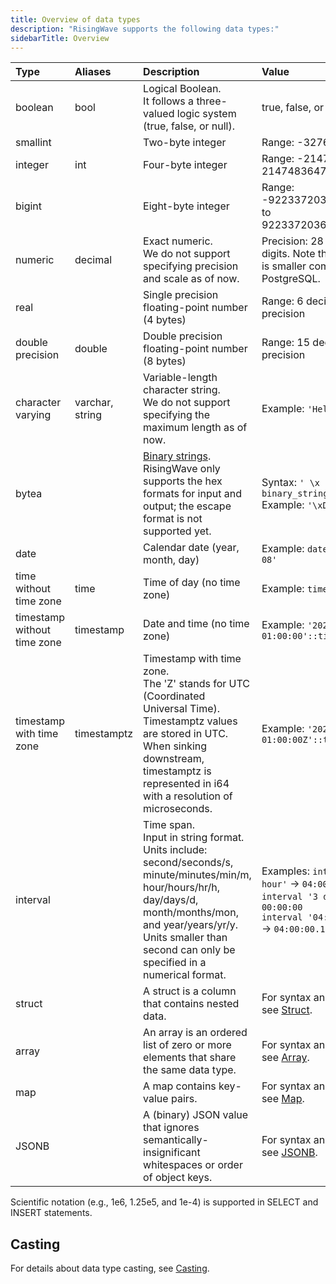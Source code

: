 ```yaml
---
title: Overview of data types
description: "RisingWave supports the following data types:"
sidebarTitle: Overview
---
```



| Type | Aliases | Description | Value |
| :-- | :-- | :-- | :-- |
| boolean | bool | Logical Boolean.  <br/>It follows a three-valued logic system (true, false, or null). | true, false, or null |
| smallint |     | Two-byte integer | Range: -32768 to 32767 |
| integer | int | Four-byte integer | Range: -2147483648 to 2147483647 |
| bigint |     | Eight-byte integer | Range: -9223372036854775808 to 9223372036854775807 |
| numeric | decimal | Exact numeric.  <br/>We do not support specifying precision and scale as of now. | Precision: 28 decimal digits. Note that the range is smaller compared to PostgreSQL. |
| real |     | Single precision floating-point number (4 bytes) | Range: 6 decimal digits precision |
| double precision | double | Double precision floating-point number (8 bytes) | Range: 15 decimal digits precision |
| character varying | varchar, string | Variable-length character string.  <br/>We do not support specifying the maximum length as of now. | Example: `'Hello World!'` |
| bytea |     | [Binary strings](https://www.postgresql.org/docs/current/datatype-binary.html).  <br/>RisingWave only supports the hex formats for input and output; the escape format is not supported yet. | Syntax: `' \x binary_string '`  <br/>Example: `'\xDe00BeEf'` |
| date |     | Calendar date (year, month, day) | Example: `date '2022-04-08'` |
| time without time zone | time | Time of day (no time zone) | Example: `time '18:20:49'` |
| timestamp without time zone | timestamp | Date and time (no time zone) | Example: `'2022-03-13 01:00:00'::timestamp` |
| timestamp with time zone | timestamptz | Timestamp with time zone.  <br/>The 'Z' stands for UTC (Coordinated Universal Time). Timestamptz values are stored in UTC. When sinking downstream, timestamptz is represented in i64 with a resolution of microseconds. | Example: `'2022-03-13 01:00:00Z'::timestamptz` |
| interval |     | Time span.  <br/>Input in string format. Units include: second/seconds/s, minute/minutes/min/m, hour/hours/hr/h, day/days/d, month/months/mon, and year/years/yr/y. Units smaller than second can only be specified in a numerical format. | Examples: `interval '4 hour'` → `04:00:00`  <br/>`interval '3 day'` → `3 days 00:00:00`  <br/>`interval '04:00:00.1234'` → `04:00:00.1234` |
| struct |     | A struct is a column that contains nested data. | For syntax and examples, see [Struct](/sql/data-types/struct). |
| array |     | An array is an ordered list of zero or more elements that share the same data type. | For syntax and examples, see [Array](/sql/data-types/array-type). |
| map |     | A map contains key-value pairs. | For syntax and examples, see [Map](/sql/data-types/map-type). |
| JSONB |     | A (binary) JSON value that ignores semantically-insignificant whitespaces or order of object keys. | For syntax and examples, see [JSONB](/sql/data-types/jsonb). |

<Note>
Scientific notation (e.g., 1e6, 1.25e5, and 1e-4) is supported in SELECT and INSERT statements.
</Note>

## Casting

For details about data type casting, see [Casting](/docs/current/data-type-casting/).

